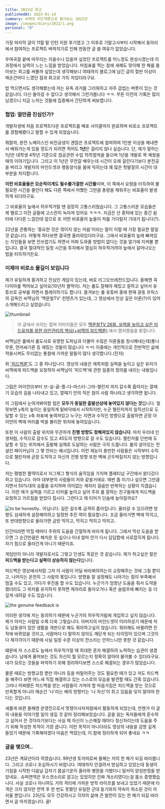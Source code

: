 ```yaml
---
title: 2022년 회고
publishedAt: 2023-01-14
summary: 씨맥의 피드백론으로 돌아보는 2022년
image: /images/diary/2022/1.png
personal: "0"
---
```


가장 마지막 글이 11월 말 인턴 지원 후기였고 그 이후로 기말고사부터 시작해서 동아리에서 참여하는 프로젝트 벼락치기로 인해 한동안 글 쓸 여유가 없었습니다.

우여곡절 끝에 마무리는 지을수나 있을까 싶었던 프로젝트를 어느정도 완성시켰는데 이 과정에서 실력이 느는 느낌을 받았습니다. 마침표를 찍는 참에 새해도 맞이해 한 해를 돌아보는 회고를 써볼까 싶었는데 생각해보니 여태까지 블로그에 남긴 글의 절반 이상이 매순간마다 느꼈던 점과 회고로 가득 차있더라구요.

밥 먹으면서도 생각해봤는데 저는 유독 과거를 그리워하고 자주 곱씹는 버릇이 있는 것 같습니다. 다신 돌아갈 수 없다고 생각해서 그런가봅니다 ㅋㅋ. 무튼 이전의 기록은 많이 남겼으니 지금 느끼는 것들에 집중해서 간단하게 써보렵니다.

### 협업: 얼만큼 진심인가?

개발자생에 처음 프로젝트다운 프로젝트를 배포 사이클까지 완료하며 비로소 프로젝트를 경험해봤다고 말할 수 있게 되었습니다.

뭐랄까, 완전 노베이스인 비전공생이 괜찮은 프로젝트에 참여하여 1인분 이상을 해내면서 배워가는게 있을 정도가 되려면 적어도 **1년**은 걸리지 않나 싶습니다. 단, 제가 말하는 1년은 대학생 4학년 기준으로 컴공관련 수업 15학점씩을 들으며 1년을 개발로 꽉 채웠을 때의 이야기입니다. 그리고 이 1년은 무언갈 배우는데 시간이 오래 걸린다기보다 본전공을 버리고 개발자의 마인드셋과 행동양식을 몸에 익히는데 꽤 많은 헛발질의 시간이 대부분을 차지합니다.

**이런 비효율들은 모순적이게도 필수불가결한 시간들**이며, 이 쪽에서 요령을 터득하여 불필요한 시간을 줄인다 해도 다른 쪽에서 어쨌든 그만큼 총량을 채워주는 비효율이 발생하게 되더라구요.

그 비효율의 늪에서 허우적거릴 땐 굉장히 고통스러웠습니다. 그 고통스러운 모습들은 제 벨로그 이전 글들에 고스란히 녹아져 있어요 ㅋㅋㅋ. 지금은 산 중턱에 있는 중간 쉼터에 다다른 느낌인데 앞으로 또 어떤 비효율의 늪들이 저를 기다릴지 기대가 됩니다(?).

22년을 관통하는 '중요한 것은 꺾이지 않는 마음'이라는 말이 이럴 때 가장 필요한 말일 것 같습니다. 어떻게 하다보면 결국엔 올라와있더라구요. 그래서 비효율의 늪에 빠져있는 지인들을 보면 안쓰럽기도 하면서 어찌 도와줄 방법이 없다는 것을 알기에 지켜볼 뿐입니다. 결국 절대적인 일정 시간을 투자해서 열심히 허우적거려야 늪에서 걸어나오는 법을 터득하거든요.

### 이제야 비로소 물길이 보입니다

제가 유일하게 즐겨하고 진심인 게임이 있는데, 바로 리그오브레전드입니다. 올해엔 꼭 다이아를 찍어보고 싶어요(10년차 플딱이). 저는 롤도 잘해야 재밌고 잘하고 싶어서 유튜브로 공부를 하면서 플레이하기도 합니다. 즐겨보는 롤 유튜버 중에 현재 광동 프릭스의 감독인 씨맥님의 '맥문철TV' 컨텐츠가 있는데, 그 영상에서 인상 깊은 이론(?)이 있어 소개해드리고 싶었습니다.

<Image src='/images/diary/2022/1.png' alt='thumbnail' width={1920} height={1080} />

> 이 글에서 쓰이는 캡쳐 이미지들은 모두 [맥문철TV 26회. 실력을 높이고 싶은 미드유저를 위한 라인관리의 핵심(+씨맥의 피드백론)](https://www.youtube.com/watch?v=ptNhivxiWPI) 에서 캡처했음을 밝힙니다.

씨맥님은 롤에서 롤도사로 유명한 도파님과 더불어 수많은 이론들을 창시해내는데(통나무론, 먼저싸기론 등 재밌는 것들이 많습니다 ㅋㅋ) 이중에는 개인적으로 전반적인 삶에 적용시켜도 무리없는 통찰에 가까운 말들이 많다 생각합니다.(진지)

위 ['피드백론'](https://www.youtube.com/watch?v=ptNhivxiWPI)도 그 중 하나입니다. 영상의 내용은 제목처럼 실력을 높이고 싶은 유저가 씨맥에게 피드백을 요청하자 씨맥님이 '피드백'에 관한 일종의 정의를 내리는 내용입니다.

그림은 아이언(I)부터 브-실-골-플-다-마스터-그마-챌린저 까지 갈수록 좁아지는 깔때기 모습의 길을 나타내고 있고, 깔때기 안의 작은 점이 사람 하나라고 생각하면 됩니다.

이 그림에서 눈여겨봐야할 점은 **모두가 동일한 출발선상에 놓여있지 않다는 것**입니다. 얼핏보면 y축의 높이는 동일하게 밑바닥에서 시작하지만, 누군 챌린저까지 일직선으로 도달할 수 있는 x축 좌표에 놓여져있고 누구는 지면과 수직인 방향으로 출발하면 곧장 아이언의 벽에 머리를 박을 불리한 위치에 놓여있습니다.

또한 이 사람의 출발 위치와 무관하게 **진행 방향도 정해져있지 않습니다**. 마치 우리네 인생처럼, 수직으로 갈수도 있고 45도의 방향으로 갈 수도 있습니다. 챌린저를 단번에 도달할 수 있는 위치에서 출발해 실제로 도달하는 사람은 극히 드뭅니다. 롤의 살아있는 전설인 페이커님이 그 몇 안되는 예시입니다. 이런 재능이 충만한 사람들은 시작부터 수직으로 챌린저에 곧장 도착하고 자신의 진행 방향 또한 벽에 곤두박질치지 않는 방향입니다.

저는 평범한 플딱이로서 지그재그 형식의 움직임을 가지며 플래티넘 구간에서 왔다갔다하고 있습니다. 아마 대부분의 사람들이 저와 같을거에요. 매번 좀 이기나 싶으면 그만큼 지면서 50%대의 승률을 유지하며 의미없는 제자리 걸음만 반복하는 상황이 지겹습니다. 이런 제가 실력을 기르고 티어를 높이고 싶어 주위 롤 잘하는 친구들에게 피드백을 요청하고 가르침을 받았다 칩시다. 그런다고 제 티어가 단숨에 높아질까요?

<Image
  src='/images/diary/2022/2.gif'
  alt='to be honestly..'
  width={1920}
  height={1080}
/>
아닙니다. 길은 갈수록 급격히 좁아집니다. 올라갈 수 있으려면 방향도 섬세하게 설정해야하고
일정한 추진 력이 필요합니다. 조금 올라가면 벽에 막히고, 또 반대방향으로 올라가면
금방 막히고, 막히고 막히고 막히고..

인간이라면 막힐 때마다 주위의 도움을 간절하게 바라게 됩니다. 그래서 막상 도움을 받으면 그 순간만큼은 해치운 듯 싶으나 이내 얼마 안가 다시 답답함에 사로잡히게 됩니다. 자기 힘으로 올라간게 아니기 때문이죠.

게임만이 아니라 개발자로서도 그렇고 인생도 똑같은 것 같습니다. 제가 하고싶은 말은 **피드백을 받는다고 실력이 상승하지 않는다**입니다.

피드백은 영상에서처럼 그저 이 사람이 어딜 바라봐야하는지 교정해주는 것에 그칠 뿐이고, 나머지는 온전히 그 사람의 몫입니다. 방향을 잘 설정해도 나아가는 힘이 부족해서 멈출 수도 있고, 가다가 후진을 할 수도 있습니다. 누군가가 엄청난 도움을 줘서 도약을 했더라도 그 위치를 유지하지 못하면 제자리로 돌아오거나 혹은 슬럼프에 빠지는 등 더 깊게 내려갈 수도 있습니다.

<Image
  src='/images/diary/2022/3.gif'
  alt='the genuine feedback is'
  width={1920}
  height={1080}
/>

이러한 생각에 저는 동의하기 때문에 누군가의 허우적거림에 개입하고 싶지 않습니다. 제가 아끼는 사람일 수록 더욱 그렇습니다. 아버지의 마인드셋이 이러하셨기 때문에 저도 남동생이 집안 생활을 개판으로 해도 뭐라하고싶지 않습니다. 뭐라해도 바뀔려면 진작에 바뀌었을 것이고, 사람마다 다 말하지 않아도 깨닫게 되는 타이밍이 있으며 그것이 다 제각각이기 때문에 사실 일정 수준 이상의 잔소리는 안하느니만 못한 것 같습니다.

떄문에 저 스스로도 늪에서 허우적거릴 때 최대한 혼자 해결하려 노력하는 습관이 생겼습니다. 남에게 물어보는 것도 자신이 뭘 모르는지 정확히 알아야 물어볼 수 있더라구요. 내가 모르는 것들을 파악하기 위해 정리하다보면 스스로 해결되는 경우가 많았습니다.

물론 때로는 방향교정 뿐만 아니라 등을 떠밀어주는 것도 필요한 때가 있고 저도 피드백을 해주다 보면 어느새 직접 해결하고 있는 스스로의 모습을 발견할 때도 간혹 있습니다. 그러나 어찌됐든 피드백을 받는 사람들이 가져야 할 마음가짐은 피드백을 받는 것으로 만족할게 아니라 매순간 '나'라는 배의 방향키는 '나 자신'이 쥐고 있음을 잊지 말아야 한다는 것입니다.

새롭게 바뀐 올해엔 운영진으로서 멋쟁이사자처럼에서 활동하게 되었는데, 언젠가 이 글의 내용을 이야기할 일이 생길 것 같아 정리해보았습니다. 글을 읽는 독자들에게 훈수하고 싶어서 쓴 것이라기보다는 사실 제 자신이 느슨해질 때마다 정신차리는데 도움을 주기 위해 작성한 목적이 가장 큽니다. 이런 목적이 아니더라도 영상의 내용을 감명 깊게 들었기 때문에 기록해야겠다 마음은 먹었는데, 이 참에 정리하게 되어 좋네요 ㅋㅋ

### 글을 맺으며..

23년은 계묘년이라 하였습니다. 99년생 토끼띠로써 올해는 저의 한 해가 되길 바라봅니다. 그리고 코로나 조심하시기 바랍니다. 여태까지 안걸려서 방심하고 있었는데 동생이 기침을 시작한 다음날 갑자기 몸살기운이 올라와 병원을 가봤더니 덜커덕 양성판정을 받았네요.. 슈퍼면역은 우스갯소리로 알고는 있었지만 진짜 개소리였다는걸 몸소 증명했습니다. 사실 코로나 아니여도 거의 격리에 가까운 방학 라이프를 보내고 있었기 때문에 타격은 크지 않지만 전역 후 한 번도 못봤던 유일한 군대 동기와의 약속이 취소된 것이 아쉬울 뿐입니다. 23년도 모두 건강하시고 각자의 삶에 큰 발전이 있는 한 해가 되길 바라면서 글 마치겠습니다. 끝!
